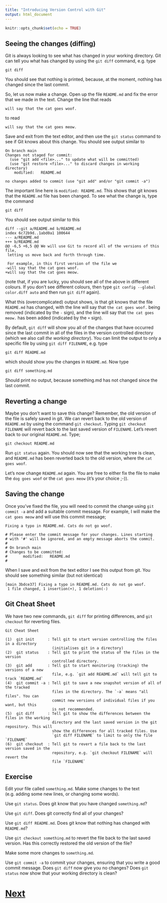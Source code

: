 ```yaml
---
title: "Introducing Version Control with Git"
output: html_document
---
```


```r
knitr::opts_chunk$set(echo = TRUE)
```

## Seeing the changes (diffing)

Git is always looking to see what has changed in your working directory. Git can tell you what has changed by using the `git diff` command, e.g. type

```
git diff
```

You should see that nothing is printed, because, at the moment, nothing has changed since the last commit.

So, let us now make a change. Open up the file `README.md` and fix the error that we made in the text. Change the line that reads

```
will say that the cat goes woof.
```

to read

```
will say that the cat goes meow.
```

Save and exit from the text editor, and then use the `git status` command to see if Git knows about this change. You should see output similar to

```
On branch main
Changes not staged for commit:
  (use "git add <file>..." to update what will be committed)
  (use "git restore <file>..." to discard changes in working directory)
	modified:   README.md

no changes added to commit (use "git add" and/or "git commit -a")
```

The important line here is `modified: README.md`. This shows that git knows that the `README.md` file has been changed. To see what the change is, type the command

```
git diff
```

You should see output similar to this

```
diff --git a/README.md b/README.md
index 6c72b9d..1abd0a1 100644
--- a/README.md
+++ b/README.md
@@ -6,5 +6,5 @@ We will use Git to record all of the versions of this file,
 letting us move back and forth through time.
 
 For example, in this first version of the file we
-will say that the cat goes woof.
+will say that the cat goes meow.
```

(note that, if you are lucky, you should see all of the above in different colours. If you don’t see different colours, then type `git config --global color.diff auto` and then run `git diff` again).

What this (overcomplicated) output shows, is that git knows that the file `README.md` has changed, with the line will say that `the cat goes woof.` being removed (indicated by the `-` sign), and the line will say that `the cat goes meow.` has been added (indicated by the `+` sign).

By default, `git diff` will show you all of the changes that have occurred since the last commit in all of the files in the version controlled directory (which we also call *the working directory*). You can limit the output to only a specific file by using `git diff FILENAME`, e.g. type

```
git diff README.md
```

which should show you the changes in `README.md`. Now type

```
git diff something.md
```

Should print no output, because something.md has not changed since the last commit.


## Reverting a change

Maybe you don't want to save this change? Remember, the old version of the file is safely saved in git. We can 
revert back to the old version of `README.md` by using the command `git checkout`. Typing `git checkout FILENAME`
will revert back to the last saved version of `FILENAME`. Let's revert back to our original `README.md`. Type;

```
git checkout README.md
```

Run `git status` again. You should now see that the working tree is clean, and `README.md` has been 
reverted back to the old version, where the `cat goes woof`.

Let's now change `README.md` again. You are free to either fix the file to make the `dog goes woof` or
the `cat goes meow` (it's your choice ;-)).

## Saving the change

Once you've fixed the file, you will need to commit the change using `git commit -a` and add a suitable
commit message. For example, I will make the `cat goes meow` and will use this commit message;

```
Fixing a typo in README.md. Cats do not go woof.

# Please enter the commit message for your changes. Lines starting
# with '#' will be ignored, and an empty message aborts the commit.
#
# On branch main
# Changes to be committed:
#       modified:   README.md
#
```

When I save and exit from the text editor I see this output from git. You should see something
similar (but not identical)

```
[main 3bdce37] Fixing a typo in README.md. Cats do not go woof.
 1 file changed, 1 insertion(+), 1 deletion(-)
```

## Git Cheat Sheet

We have two new commands, `git diff` for printing differences, and `git checkout` 
for reverting files.

```
Git Cheat Sheet

(1)  git init      : Tell git to start version controlling the files in a directory
                     (initialises git in a directory)
(2)  git status    : Tell git to print the status of the files in the version 
                     controlled directory.
(3)  git add       : Tell git to start monitoring (tracking) the versions of a new
                     file, e.g. `git add README.md` will tell git to track `README.md`   
(4)  git commit -a : Tell git to save a new snapshot version of all of the tracked
                     files in the directory. The `-a` means "all files". You can
                     commit new versions of individual files if you want, but this
                     is not recommended.
(5)  git diff      : Tell git to show the differences between the files in the working
                     directory and the last saved version in the git repository. This will
                     show the differences for all tracked files. Use
                     `git diff FILENAME` to limit to only the file `FILENAME`
(6)  git checkout  : Tell git to revert a file back to the last version saved in the 
                     repository, e.g. `git checkout FILENAME` will revert the 
                     file `FILENAME`
```

## Exercise

Edit your file called `something.md`. Make some changes to the text (e.g. adding some new lines, or changing some words).

Use `git status`. Does git know that you have changed `something.md`?

Use `git diff`. Does git correctly find all of your changes?

Use `git diff README.md`. Does git know that nothing has changed with `README.md`?

Use `git checkout something.md` to revert the file back to the last saved version. Has this correctly
restored the old version of the file?

Make some more changes to `something.md`.

Use `git commit -a` to commit your changes, ensuring that you write a good commit message. Does `git diff` now give you no changes? Does `git status` now show that your working directory is clean?

# [Next](changing.html)
